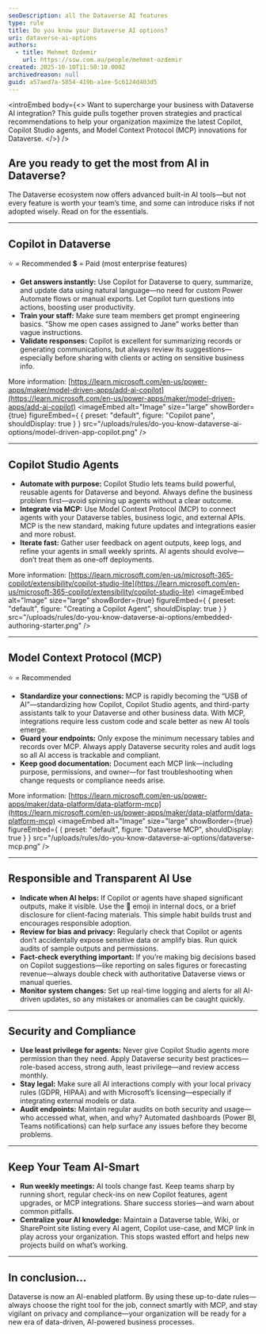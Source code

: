 ```yaml
---
seoDescription: all the Dataverse AI features
type: rule
title: Do you know your Dataverse AI options?
uri: dataverse-ai-options
authors:
  - title: Mehmet Ozdemir
    url: https://ssw.com.au/people/mehmet-ozdemir
created: 2025-10-10T11:50:10.000Z
archivedreason: null
guid: a57aed7a-5854-419b-a1ee-5c6124d403d5
---
```


<introEmbed
  body={<>
Want to supercharge your business with Dataverse AI integration? This guide pulls together proven strategies and practical recommendations to help your organization maximize the latest Copilot, Copilot Studio agents, and Model Context Protocol (MCP) innovations for Dataverse.
  </>}
/>
## Are you ready to get the most from AI in Dataverse?

The Dataverse ecosystem now offers advanced built-in AI tools—but not every feature is worth your team’s time, and some can introduce risks if not adopted wisely. Read on for the essentials.

***

## Copilot in Dataverse

⭐ = Recommended
💲 = Paid (most enterprise features)

* **Get answers instantly:** Use Copilot for Dataverse to query, summarize, and update data using natural language—no need for custom Power Automate flows or manual exports. Let Copilot turn questions into actions, boosting user productivity.
* **Train your staff:** Make sure team members get prompt engineering basics. “Show me open cases assigned to Jane” works better than vague instructions.
* **Validate responses:** Copilot is excellent for summarizing records or generating communications, but always review its suggestions—especially before sharing with clients or acting on sensitive business info.

More information: [https://learn.microsoft.com/en-us/power-apps/maker/model-driven-apps/add-ai-copilot](https://learn.microsoft.com/en-us/power-apps/maker/model-driven-apps/add-ai-copilot)
<imageEmbed
  alt="Image"
  size="large"
  showBorder={true}
  figureEmbed={ {
    preset: "default",
    figure: "Copilot pane",
    shouldDisplay: true
  } }
  src="/uploads/rules/do-you-know-dataverse-ai-options/model-driven-app-copilot.png"
/>

***

## Copilot Studio Agents

* **Automate with purpose:** Copilot Studio lets teams build powerful, reusable agents for Dataverse and beyond. Always define the business problem first—avoid spinning up agents without a clear outcome.
* **Integrate via MCP:** Use Model Context Protocol (MCP) to connect agents with your Dataverse tables, business logic, and external APIs. MCP is the new standard, making future updates and integrations easier and more robust.
* **Iterate fast:** Gather user feedback on agent outputs, keep logs, and refine your agents in small weekly sprints. AI agents should evolve—don’t treat them as one-off deployments.

More information: [https://learn.microsoft.com/en-us/microsoft-365-copilot/extensibility/copilot-studio-lite](https://learn.microsoft.com/en-us/microsoft-365-copilot/extensibility/copilot-studio-lite)
<imageEmbed
  alt="Image"
  size="large"
  showBorder={true}
  figureEmbed={ {
    preset: "default",
    figure: "Creating a Copilot Agent",
    shouldDisplay: true
  } }
  src="/uploads/rules/do-you-know-dataverse-ai-options/embedded-authoring-starter.png"
/>

***

## Model Context Protocol (MCP)

⭐ = Recommended

* **Standardize your connections:** MCP is rapidly becoming the “USB of AI”—standardizing how Copilot, Copilot Studio agents, and third-party assistants talk to your Dataverse and other business data. With MCP, integrations require less custom code and scale better as new AI tools emerge.
* **Guard your endpoints:** Only expose the minimum necessary tables and records over MCP. Always apply Dataverse security roles and audit logs so all AI access is trackable and compliant.
* **Keep good documentation:** Document each MCP link—including purpose, permissions, and owner—for fast troubleshooting when change requests or compliance needs arise.

More information: [https://learn.microsoft.com/en-us/power-apps/maker/data-platform/data-platform-mcp](https://learn.microsoft.com/en-us/power-apps/maker/data-platform/data-platform-mcp)
<imageEmbed
  alt="Image"
  size="large"
  showBorder={true}
  figureEmbed={ {
    preset: "default",
    figure: "Dataverse MCP",
    shouldDisplay: true
  } }
  src="/uploads/rules/do-you-know-dataverse-ai-options/dataverse-mcp.png"
/>

***

## Responsible and Transparent AI Use

* **Indicate when AI helps:** If Copilot or agents have shaped significant outputs, make it visible. Use the 🤖 emoji in internal docs, or a brief disclosure for client-facing materials. This simple habit builds trust and encourages responsible adoption.
* **Review for bias and privacy:** Regularly check that Copilot or agents don’t accidentally expose sensitive data or amplify bias. Run quick audits of sample outputs and permissions.
* **Fact-check everything important:** If you’re making big decisions based on Copilot suggestions—like reporting on sales figures or forecasting revenue—always double check with authoritative Dataverse views or manual queries.
* **Monitor system changes:** Set up real-time logging and alerts for all AI-driven updates, so any mistakes or anomalies can be caught quickly.

***

## Security and Compliance

* **Use least privilege for agents:** Never give Copilot Studio agents more permission than they need. Apply Dataverse security best practices—role-based access, strong auth, least privilege—and review access monthly.
* **Stay legal:** Make sure all AI interactions comply with your local privacy rules (GDPR, HIPAA) and with Microsoft’s licensing—especially if integrating external models or data.
* **Audit endpoints:** Maintain regular audits on both security and usage—who accessed what, when, and why? Automated dashboards (Power BI, Teams notifications) can help surface any issues before they become problems.

***

## Keep Your Team AI-Smart

* **Run weekly meetings:** AI tools change fast. Keep teams sharp by running short, regular check-ins on new Copilot features, agent upgrades, or MCP integrations. Share success stories—and warn about common pitfalls.
* **Centralize your AI knowledge:** Maintain a Dataverse table, Wiki, or SharePoint site listing every AI agent, Copilot use-case, and MCP link in play across your organization. This stops wasted effort and helps new projects build on what’s working.

***

## In conclusion…

Dataverse is now an AI-enabled platform. By using these up-to-date rules—always choose the right tool for the job, connect smartly with MCP, and stay vigilant on privacy and compliance—your organization will be ready for a new era of data-driven, AI-powered business processes.